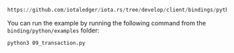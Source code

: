 ```python reference
https://github.com/iotaledger/iota.rs/tree/develop/client/bindings/python/examples/09_transaction.py
```

You can run the example by running the following command from the `binding/python/examples` folder:

```bash
python3 09_transaction.py
```

